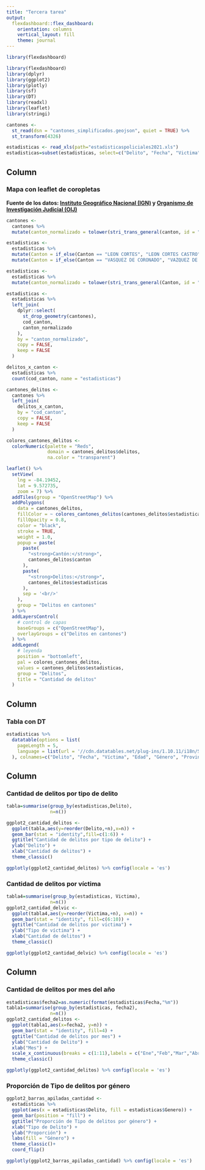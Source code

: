 ---
title: "Tercera tarea"
output: 
  flexdashboard::flex_dashboard:
    orientation: columns
    vertical_layout: fill
    theme: journal
---

```{r setup, include=FALSE}
library(flexdashboard)
```

```{r carga-paquetes, message=FALSE, warning=FALSE}
library(flexdashboard)
library(dplyr)
library(ggplot2)
library(plotly)
library(sf)
library(DT)
library(readxl)
library(leaflet)
library(stringi)
```

```{r carga-datos-cantones, message=FALSE, warning=FALSE}
cantones <-
  st_read(dsn = "cantones_simplificados.geojson", quiet = TRUE) %>%
  st_transform(4326)
```

```{r carga-datos-delitos, message=FALSE, warning=FALSE}
estadisticas <- read_xls(path="estadisticaspoliciales2021.xls")
estadisticas=subset(estadisticas, select=c("Delito", "Fecha", "Victima", "Edad", "Genero", "Provincia", "Canton"))
```


Column {data-width=150}
-----------------------------------------------------------------------

### Mapa con leaflet de coropletas
**Fuente de los datos: [Instituto Geográfico Nacional (IGN)](http://geos.snitcr.go.cr/be/IGN_5/wfs) y [Organismo de Investigación Judicial (OIJ)](https://sitiooij.poder-judicial.go.cr/index.php/ayuda/servicios-policiales/servicios-a-organizaciones/indice-de-transparencia-del-sector-publico-costarricense/datos-abiertos) **

```{r, message=FALSE, warning=FALSE}
cantones <-
  cantones %>%
  mutate(canton_normalizado = tolower(stri_trans_general(canton, id = "Latin-ASCII")))

estadisticas <-
  estadisticas %>%
  mutate(Canton = if_else(Canton == "LEON CORTES", "LEON CORTES CASTRO", Canton)) %>%
  mutate(Canton = if_else(Canton == "VASQUEZ DE CORONADO", "VAZQUEZ DE CORONADO", Canton))

estadisticas <-
  estadisticas %>%
  mutate(canton_normalizado = tolower(stri_trans_general(Canton, id = "Latin-ASCII")))
```

```{r, message=FALSE, warning=FALSE}
estadisticas <-
  estadisticas %>%
  left_join(
    dplyr::select(
      st_drop_geometry(cantones),
      cod_canton,
      canton_normalizado
    ),
    by = "canton_normalizado",
    copy = FALSE,
    keep = FALSE
  )
```

```{r, message=FALSE, warning=FALSE}
delitos_x_canton <-
  estadisticas %>%
  count(cod_canton, name = "estadisticas")

cantones_delitos <-
  cantones %>%
  left_join(
    delitos_x_canton,
    by = "cod_canton",
    copy = FALSE,
    keep = FALSE
  )
```

```{r, paleta_color, message=FALSE, warning=FALSE}
colores_cantones_delitos <-
  colorNumeric(palette = "Reds",
               domain = cantones_delitos$delitos,
               na.color = "transparent")
```

```{r, mapa_coropletas, message=FALSE, warning=FALSE}
leaflet() %>%
  setView(
    lng = -84.19452,
    lat = 9.572735,
    zoom = 7) %>%
  addTiles(group = "OpenStreetMap") %>% 
  addPolygons(
    data = cantones_delitos,
    fillColor = ~ colores_cantones_delitos(cantones_delitos$estadisticas),
    fillOpacity = 0.8,
    color = "black",
    stroke = TRUE,
    weight = 1.0,
    popup = paste(
      paste(
        "<strong>Cantón:</strong>",
        cantones_delitos$canton
      ),
      paste(
        "<strong>Delitos:</strong>",
        cantones_delitos$estadisticas
      ),
      sep = '<br/>'
    ),
    group = "Delitos en cantones"
  ) %>%
  addLayersControl(
    # control de capas
    baseGroups = c("OpenStreetMap"),
    overlayGroups = c("Delitos en cantones")
  ) %>%
  addLegend(
    # leyenda
    position = "bottomleft",
    pal = colores_cantones_delitos,
    values = cantones_delitos$estadisticas,
    group = "Delitos",
    title = "Cantidad de delitos"
  )
```


Column {data-width=150}
----------------------------------------------------------------------

### Tabla con DT


```{r, message=FALSE, echo=FALSE, warning=FALSE}
estadisticas %>%
  datatable(options = list(
    pageLength = 5,
    language = list(url = '//cdn.datatables.net/plug-ins/1.10.11/i18n/Spanish.json') 
  ), colnames=c("Delito", "Fecha", "Víctima", "Edad", "Género", "Provincia", "Cantón"))
```


Column {data-width=150}
-----------------------------------------------------------------------

### Cantidad de delitos por tipo de delito

```{r, grafico_simple, message=FALSE, echo=FALSE, warning=FALSE}
tabla=summarise(group_by(estadisticas,Delito),
                n=n())

ggplot2_cantidad_delitos <- 
  ggplot(tabla,aes(y=reorder(Delito,+n),x=n)) +
  geom_bar(stat = "identity",fill=c(1:6)) +
  ggtitle("Cantidad de delitos por tipo de delito") +
  ylab("Delito") +
  xlab("Cantidad de delitos") +
  theme_classic()

ggplotly(ggplot2_cantidad_delitos) %>% config(locale = 'es')
```


### Cantidad de delitos por víctima
```{r}
tabla4=summarise(group_by(estadisticas, Victima),
                n=n())
ggplot2_cantidad_delvic <- 
  ggplot(tabla4,aes(y=reorder(Victima,+n), x=n)) +
  geom_bar(stat = "identity", fill=c(6:10)) +
  ggtitle("Cantidad de delitos por víctima") +
  ylab("Tipo de víctima") +
  xlab("Cantidad de delitos") +
  theme_classic()

ggplotly(ggplot2_cantidad_delvic) %>% config(locale = 'es')
```


Column {data-width=140}
-----------------------------------------------------------------------


### Cantidad de delitos por mes del año

```{r, delito_mes, message=FALSE, echo=FALSE, warning=FALSE}
estadisticas$fecha2=as.numeric(format(estadisticas$Fecha,"%m"))
tabla1=summarise(group_by(estadisticas, fecha2),
                n=n())
ggplot2_cantidad_delitos <- 
  ggplot(tabla1,aes(x=fecha2, y=n)) +
  geom_bar(stat = "identity", fill=4) +
  ggtitle("Cantidad de delitos por mes") +
  ylab("Cantidad de Delito") +
  xlab("Mes") +
  scale_x_continuous(breaks = c(1:11),labels = c("Ene","Feb","Mar","Abr","May","Jun","Jul","Ago","Set","Oct","Nov"))+
  theme_classic()

ggplotly(ggplot2_cantidad_delitos) %>% config(locale = 'es')
```



### Proporción de Tipo de delitos por género

```{r, delito_genero, message=FALSE, echo=FALSE, warning=FALSE}

ggplot2_barras_apiladas_cantidad <-
  estadisticas %>%
  ggplot(aes(x = estadisticas$Delito, fill = estadisticas$Genero)) +
  geom_bar(position = "fill") +
  ggtitle("Proporción de Tipo de delitos por género") +
  xlab("Tipo de Delito") +
  ylab("Proporción") +
  labs(fill = "Género") +
  theme_classic()+
  coord_flip()

ggplotly(ggplot2_barras_apiladas_cantidad) %>% config(locale = 'es')
```





